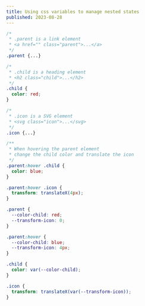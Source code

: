 ```yaml
---
title: Using css variables to manage nested states
published: 2023-08-28
---
```


```css
/*
 * .parent is a link element
 * <a href="" class="parent">...</a>
 */
.parent {...}

/*
 * .child is a heading element
 * <h2 class="child">...</h2>
 */
.child {
  color: red;
}

/*
 * .icon is a SVG element
 * <svg class="icon">...</svg>
 */
.icon {...}

/**
 * When hovering the parent element
 * change the child color and translate the icon
 */
.parent:hover .child {
  color: blue;
}

.parent:hover .icon {
  transform: translateX(4px);
}
```

```css
.parent {
  --color-child: red;
  --transform-icon: 0;
}

.parent:hover {
  --color-child: blue;
  --transform-icon: 4px;
}

.child {
  color: var(--color-child);
}

.icon {
  transform: translateX(var(--transform-icon));
}
```